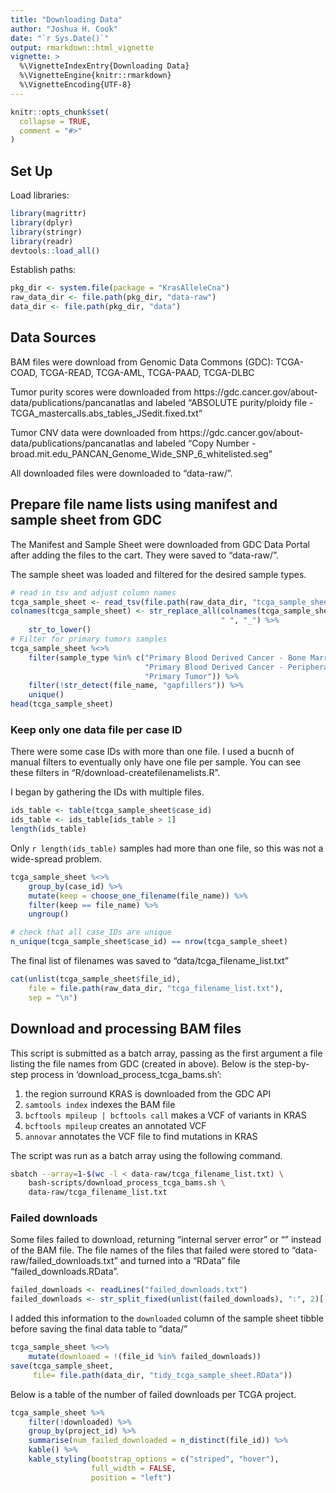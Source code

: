```yaml
---
title: "Downloading Data"
author: "Joshua H. Cook"
date: "`r Sys.Date()`"
output: rmarkdown::html_vignette
vignette: >
  %\VignetteIndexEntry{Downloading Data}
  %\VignetteEngine{knitr::rmarkdown}
  %\VignetteEncoding{UTF-8}
---
```


```r
knitr::opts_chunk$set(
  collapse = TRUE,
  comment = "#>"
)
```

## Set Up

Load libraries:

```r
library(magrittr)
library(dplyr)
library(stringr)
library(readr)
devtools::load_all()
```

Establish paths:

```r
pkg_dir <- system.file(package = "KrasAlleleCna")
raw_data_dir <- file.path(pkg_dir, "data-raw")
data_dir <- file.path(pkg_dir, "data")
```

## Data Sources

BAM files were download from Genomic Data Commons (GDC): TCGA-COAD, TCGA-READ, TCGA-AML, TCGA-PAAD, TCGA-DLBC

Tumor purity scores were downloaded from https://gdc.cancer.gov/about-data/publications/pancanatlas and labeled "ABSOLUTE purity/ploidy file - TCGA_mastercalls.abs_tables_JSedit.fixed.txt"

Tumor CNV data were downloaded from https://gdc.cancer.gov/about-data/publications/pancanatlas and labeled "Copy Number - broad.mit.edu_PANCAN_Genome_Wide_SNP_6_whitelisted.seg"

All downloaded files were downloaded to "data-raw/".



## Prepare file name lists using manifest and sample sheet from GDC

The Manifest and Sample Sheet were downloaded from GDC Data Portal after adding the files to the cart. They were saved to "data-raw/".

The sample sheet was loaded and filtered for the desired sample types.

```r
# read in tsv and adjust column names
tcga_sample_sheet <- read_tsv(file.path(raw_data_dir, "tcga_sample_sheet.tsv"))
colnames(tcga_sample_sheet) <- str_replace_all(colnames(tcga_sample_sheet),
                                               " ", "_") %>%
    str_to_lower()
# Filter for primary tumors samples
tcga_sample_sheet %<>%
    filter(sample_type %in% c("Primary Blood Derived Cancer - Bone Marrow",
                              "Primary Blood Derived Cancer - Peripheral Blood",
                              "Primary Tumor")) %>%
    filter(!str_detect(file_name, "gapfillers")) %>%
    unique()
head(tcga_sample_sheet)
```

### Keep only one data file per case ID

There were some case IDs with more than one file. I used a bucnh of manual filters to eventually only have one file per sample. You can see these filters in "R/download-createfilenamelists.R".

I began by gathering the IDs with multiple files.

```r
ids_table <- table(tcga_sample_sheet$case_id)
ids_table <- ids_table[ids_table > 1]
length(ids_table)
```

Only `r length(ids_table)` samples had more than one file, so this was not a wide-spread problem.

```r
tcga_sample_sheet %<>%
    group_by(case_id) %>%
    mutate(keep = choose_one_filename(file_name)) %>%
    filter(keep == file_name) %>%
    ungroup()

# check that all case_IDs are unique
n_unique(tcga_sample_sheet$case_id) == nrow(tcga_sample_sheet)
```

The final list of filenames was saved to "data/tcga_filename_list.txt"

```r
cat(unlist(tcga_sample_sheet$file_id),
    file = file.path(raw_data_dir, "tcga_filename_list.txt"),
    sep = "\n")
```


## Download and processing BAM files

This script is submitted as a batch array, passing as the first argument a file listing the file names from GDC (created in above). Below is the step-by-step process in 'download_process_tcga_bams.sh':

1. the region surround KRAS is downloaded from the GDC API 
2. `samtools index` indexes the BAM file
3. `bcftools mpileup | bcftools call` makes a VCF of variants in KRAS
4. `bcftools mpileup` creates an annotated VCF
5. `annovar` annotates the VCF file to find mutations in KRAS

The script was run as a batch array using the following command.

```bash
sbatch --array=1-$(wc -l < data-raw/tcga_filename_list.txt) \
    bash-scripts/download_process_tcga_bams.sh \
    data-raw/tcga_filename_list.txt
```

### Failed downloads

Some files failed to download, returning "internal server error" or "" instead of the BAM file. The file names of the files that failed were stored to "data-raw/failed_downloads.txt" and turned into a "RData" file "failed_downloads.RData". 

```r
failed_downloads <- readLines("failed_downloads.txt")
failed_downloads <- str_split_fixed(unlist(failed_downloads), ":", 2)[, 1]
```

I added this information to the `downloaded` column of the sample sheet tibble before saving the final data table to "data/"

```r
tcga_sample_sheet %<>% 
    mutate(downloaed = !(file_id %in% failed_downloads))
save(tcga_sample_sheet,
     file= file.path(data_dir, "tidy_tcga_sample_sheet.RData"))
```

Below is a table of the number of failed downloads per TCGA project.

```r
tcga_sample_sheet %>%
    filter(!downloaded) %>%
    group_by(project_id) %>%
    summarise(num_failed_downloaded = n_distinct(file_id)) %>%
    kable() %>%
    kable_styling(bootstrap_options = c("striped", "hover"),
                  full_width = FALSE,
                  position = "left")
```
